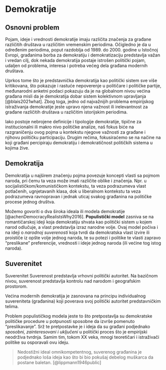 # Demokratije

## Osnovni problem

Pojam, ideje i vrednosti demokratije imaju različita značenja za građane
različitih društava u različitim vremenskim periodima. Očigledno je da u
određenim periodima, poput razdoblja od 1989. do 2000. godine u Istočnoj
Evropi, građanima borba za demokratiju i demokratizaciju predstavlja
važan i vredan cilj, dok nekada demokratija postaje istrošen politički
pojam, udaljen od problema, interesa i potreba većeg dela građana
modernih društava.

Uprkos tome što je predstavnička demokratija kao politički sistem sve
više kritikovana, što pokazuje i rastuće nepoverenje u političare i
političke partije, međunarodni anketni podaci pokazuju da je na
globalnom nivou većina građana misli da je demokratija dobar sistem
kolektivnom upravljanja [@blais2021what]. Zbog toga, jedno od
najvažnijih problema empirijskog istraživanja demokratije jeste upravo
njena važnost ili irelevantnost za građane različitih društava u
različitim istorijskim periodima.

Iako postoje nebrojene definicije i tipologije demokratije, tipične za
institucionalni ili makro nivo političke analize, naš fokus biće na
razgraničenju ovog pojma u kontekstu njegove važnosti za građane i
njihovu političku participaciju. Drugim rečima, fokusiraćemo se na
načine na koji građani percipiraju demokratiju i demokratičnost
političkih sistema u kojima žive.

## Demokratija

Demokratija u najširem značenju pojma povezuje koncepti vlasti sa pojmom
naroda, pri čemu ta veza može imati različite oblike i značenja. Npr. u
socijalističkom/komunističkom kontekstu, ta veza podrazumeva vlast
potlačenih, ugnjetavanih klasa, dok u liberalnom kontekstu ta veza
podrazumeva ravnopravan i jednak uticaj svakog građanina na političke
procese jednog društva.

Možemo govoriti o dva široka ideala ili modela demokratije
[@achenDemocracyRealistsWhy2016]. **Populistički model** zasniva se na
romantičarskoj ideji koja demokratiju shvata kao politički sistem u
kojem narod odlučuje, a vlast predstavlja izraz narodne volje. Ovaj
model počiva i na ideji o *narodnoj suverenosti* koja tvrdi da
demokratska vlast izvire ili proističe iz opšte volje jednog naroda, te
su potezi i politike te vlasti zapravo "preslikane" preferencije,
vrednosti i ideje jednog naroda (ili većine tog istog naroda).

:::{.callout-tip}
## Suverenitet

Suverenitet Suverenost predstavlja vrhovni politički autoritet. Na
bazičnom nivou, suverenost predstavlja kontrolu nad narodom i
geografskim prostorom.

Većina modernih demokratija je zasnovana na principu individualnog
suvereniteta (građanina) koji poverava svoj politički autoritet
predstavničkim telima.
:::

Problem populističkog modela jeste to što pretpostavlja su demokratske
političke procedure u potpunosti sposobne da izvrše pomenuto
"preslikavanje". Srž te pretpostavke je i ideja da su građani podjednako
*sposobni, zainteresovani i uključeni* u politički proces što je
empirijski neodrživa tvrdnja. Samim tim, tokom XX veka, mnogi
teoretičari i istraživači politike su osporavali ovu ideju.

> Nedostižni ideal omnikompetentnog, suverenog građanina je podjednako loša ideja kao što bi bio pokušaj debelog muškarca da postane baletan. [@lippmann1946public]